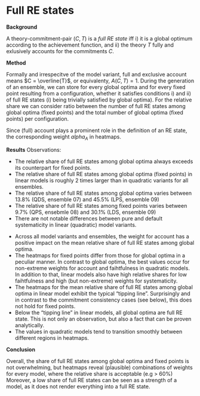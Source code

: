 # Full RE states {#sec-full-re-states}

**Background**

A theory-commitment-pair $(C, T)$ is a *full RE state* iff i) it is a global optimum according to the achievement function, and ii) the theory $T$ fully and exlusively accounts for the commitments $C$.


**Method**

Formally and irrespecitve of the model variant, full and exclusive account means $C = \overline{T}$, or equivalenty, $A(C, T) = 1$. During the generation of an ensemble, we can store for every global optima and for every fixed point resulting from a configuration, whether it satisfies conditions i) and ii) of full RE states (i) being trivially satisfied by global optima). For the relative share we can consider ratio between the number of full RE states among global optima (fixed points) and the total number of global optima (fixed points) per configuration.

Since (full) account plays a prominent role in the definition of an RE state, the corresponding weight $alpha_{A}$ in heatmaps.

**Results**
Observations:

- The relative share of full RE states among global optima always exceeds its counterpart for fixed points.
- The relative share of full RE states among global optima (fixed points) in linear models is roughly 2 times larger than in quadratic variants for all ensembles.
- The relative share of full RE states among global optima varies between 13.8% (QDS, ensemble 07) and 45.5% (LPS, ensemble 09)
- The relative share of full RE states among fixed points varies between 9.7% (QPS, ensebmle 08) and 30.1% (LDS, ensemble 09)
- There are not notable differences between pure and default systematicity in linear (quadratic) model variants.


<!-- 
+ Reference to the analytical results:  (see [here](https://git.scc.kit.edu/debatelab/re-python/-/blob/master/projects/ensemble_study_02/documents/linear_models_tipping_line.md))
    + Perhaps we can put them into some kind of appendix? 
-->


- Across all model variants and ensembles, the weight for account has a positive impact on the mean relative share of full RE states among global optima.
- The heatmaps for fixed points differ from those for global optima in a peculiar manner. In contrast to global optima, the best values occur for non-extreme weights for account and faihtfulness in quadratic models. In addition to that, linear models also have high relative shares for low faihtfulness and high (but non-extreme) weights for systematicity.
- The heatmaps for the mean relative share of full RE states among global optima in linear model exhibit the typical "tipping line". Surprisingly and in contrast to the commitment consistency cases (see below), this does not hold for fixed points.
- Below the "tipping line" in linear models, all global optima are full RE state. This is not only an observation, but also a fact that can be proven analytically.
- The values in quadratic models tend to transition smoothly between different regions in heatmaps.

**Conclusion**

Overall, the share of full RE states among global optima and fixed points is not overwhelming, but heatmaps reveal (plausible) combinations of weights for every model, where the relative share is acceptable (e.g > 60%)
Moreover, a low share of full RE states can be seen as a strength of a model, as it does not render everything into a full RE state.
